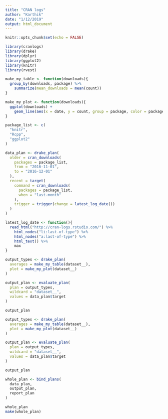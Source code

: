 ```yaml
---
title: "CRAN logs"
author: "Karthik"
date: "1/12/2019"
output: html_document
---
```


```r
knitr::opts_chunk$set(echo = FALSE)
```

```r
library(cranlogs)
library(drake)
library(dplyr)
library(ggplot2)
library(knitr)
library(rvest)
```

```r
make_my_table <- function(downloads){
  group_by(downloads, package) %>%
    summarize(mean_downloads = mean(count))
}

make_my_plot <- function(downloads){
  ggplot(downloads) +
    geom_line(aes(x = date, y = count, group = package, color = package))
}

package_list <- c(
  "knitr",
  "Rcpp",
  "ggplot2"
)
```

```r
data_plan <- drake_plan(
  older = cran_downloads(
    packages = package_list,
    from = "2016-11-01",
    to = "2016-12-01"
  ),
  recent = target(
    command = cran_downloads(
      packages = package_list,
      when = "last-month"
    ),
    trigger = trigger(change = latest_log_date())
  )
)

latest_log_date <- function(){
  read_html("http://cran-logs.rstudio.com/") %>%
    html_nodes("li:last-of-type") %>%
    html_nodes("a:last-of-type") %>%
    html_text() %>%
    max
}
```


```r
output_types <- drake_plan(
  averages = make_my_table(dataset__),
  plot = make_my_plot(dataset__)
)

output_plan <- evaluate_plan(
  plan = output_types,
  wildcard = "dataset__",
  values = data_plan$target
)

output_plan
```


```r
output_types <- drake_plan(
  averages = make_my_table(dataset__),
  plot = make_my_plot(dataset__)
)

output_plan <- evaluate_plan(
  plan = output_types,
  wildcard = "dataset__",
  values = data_plan$target
)

output_plan
```

```r
whole_plan <- bind_plans(
  data_plan,
  output_plan,
  report_plan
)

whole_plan
make(whole_plan)
```



